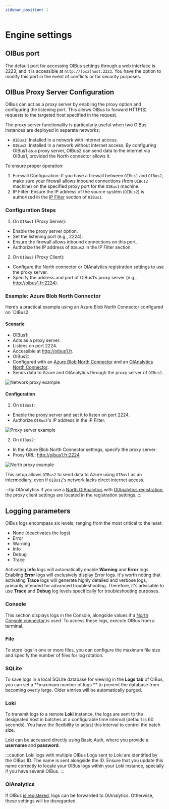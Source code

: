 ```yaml
---
sidebar_position: 1
---
```


# Engine settings

## OIBus port

The default port for accessing OIBus settings through a web interface is 2223, and it is accessible
at `http://localhost:2223`.
You have the option to modify this port in the event of conflicts or for security purposes.

## OIBus Proxy Server Configuration
OIBus can act as a proxy server by enabling the proxy option and configuring the listening port. This allows OIBus to
forward HTTP(S) requests to the targeted host specified in the request.

The proxy server functionality is particularly useful when two OIBus instances are deployed in separate networks:
- `OIBus1`: Installed in a network with internet access.
- `OIBus2`: Installed in a network without internet access.
By configuring OIBus1 as a proxy server, OIBus2 can send data to the internet via OIBus1, provided the North connector
allows it.

To ensure proper operation:
1. Firewall Configuration: If you have a firewall between `OIBus1` and `OIBus2`, make sure your firewall allows inbound
connections (from `OIBus2` machine) on the specified proxy port for the `OIBus1` machine.
2. IP Filter: Ensure the IP address of the source system (`OIBus2`) is authorized in the [IP Filter](./ip-filters.md)
section of `OIBus1`.

### Configuration Steps
1. On `OIBus1` (Proxy Server):
  - Enable the proxy server option.
  - Set the listening port (e.g., 2224).
  - Ensure the firewall allows inbound connections on this port.
  - Authorize the IP address of `OIBus2` in the IP Filter section.

2. On `OIBus2` (Proxy Client):
  - Configure the North connector or OIAnalytics registration settings to use the proxy server.
  - Specify the address and port of OIBus1’s proxy server (e.g., http://oibus1.fr:2224).


### Example: Azure Blob North Connector

Here’s a practical example using an Azure Blob North Connector configured on `OIBus2.

#### Scenario
- OIBus1:
- Acts as a proxy server.
- Listens on port 2224.
- Accessible at http://oibus1.fr.
- OIBus2:
- Configured with an [Azure Blob North Connector](../north-connectors/azure-blob.md) and an [OIAnalytics North Connector](../north-connectors/oianalytics.md).
- Sends data to Azure and OIAnalytics through the proxy server of `OIBus1`.

<div style={{ textAlign: 'center' }}>

  ![Network proxy example](../../../static/img/guide/engine/proxy-network.svg)

</div>


#### Configuration
1. On `OIBus1`:
  - Enable the proxy server and set it to listen on port 2224.
  - Authorize `OIBus2`'s IP address in the IP Filter.

<div style={{ textAlign: 'center' }}>

  ![Proxy server example](../../../static/img/guide/engine/proxy-server-example.png)

</div>

2. On `OIBus2`:
- In the Azure Blob North Connector settings, specify the proxy server:
- Proxy URL: http://oibus1.fr:2224

<div style={{ textAlign: 'center' }}>

  ![North proxy example](../../../static/img/guide/engine/north-proxy-example.png)

</div>

This setup allows `OIBus2` to send data to Azure using `OIBus1` as an intermediary, even if `OIBus2`'s network lacks
direct internet access.

:::tip OIAnalytics
If you use a [North OIAnalytics](../north-connectors/oianalytics.md) with
[OIAnalytics registration](../advanced/oianalytics-registration.mdx), the proxy client settings are located in the
registration settings.
:::


## Logging parameters

OIBus logs encompass six levels, ranging from the most critical to the least:

- None (deactivates the logs)
- Error
- Warning
- Info
- Debug
- Trace

Activating **Info** logs will automatically enable **Warning** and **Error** logs. Enabling **Error** logs will
exclusively
display Error logs. It's worth noting that activating **Trace** logs will generate highly detailed and verbose logs,
primarily intended for advanced troubleshooting. Therefore, it's advisable to use **Trace** and **Debug** log levels
specifically for troubleshooting purposes.

### Console

This section displays logs in the Console, alongside values if a [North Console connector
](../../guide/north-connectors/console) is used. To access these logs, execute OIBus from a terminal.

### File

To store logs in one or more files, you can configure the maximum file size and specify the number of files for log
rotation.

### SQLite

To save logs in a local SQLite database for viewing in the **Logs tab** of OIBus, you can set a **maximum number of logs
**
to prevent the database from becoming overly large. Older entries will be automatically purged.

### Loki

To transmit logs to a remote **Loki** instance, the logs are sent to the designated host in batches at a configurable
time interval (default is 60 seconds). You have the flexibility to adjust this interval to control the batch size.

Loki can be accessed directly using Basic Auth, where you provide a **username** and **password**.

:::caution Loki logs with multiple OIBus
Logs sent to Loki are identified by the OIBus ID. The name is sent alongside the ID. Ensure that you update this name
correctly to locate your OIBus logs within your Loki instance, specially if you have several OIBus.
:::

### OIAnalytics

If OIBus [is registered](../advanced/oianalytics-registration.mdx), logs can be forwarded to OIAnalytics. Otherwise,
these settings will be disregarded.
